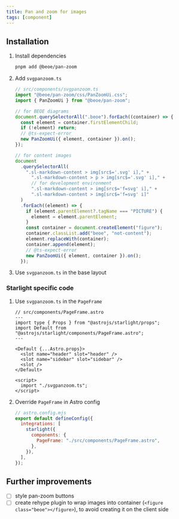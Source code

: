 ```yaml
---
title: Pan and zoom for images
tags: [component]
---
```


## Installation


<Steps>

1. Install dependencies

   ```bash
   pnpm add @beoe/pan-zoom
   ```

2. Add `svgpanzoom.ts`

   ```ts
   // src/components/svgpanzoom.ts
   import "@beoe/pan-zoom/css/PanZoomUi.css";
   import { PanZoomUi } from "@beoe/pan-zoom";

   // for BEOE diagrams
   document.querySelectorAll(".beoe").forEach((container) => {
     const element = container.firstElementChild;
     if (!element) return;
     // @ts-expect-error
     new PanZoomUi({ element, container }).on();
   });

   // for content images
   document
     .querySelectorAll(
       ".sl-markdown-content > img[src$='.svg' i]," +
         ".sl-markdown-content > p > img[src$='.svg' i]," +
         // for development environment
         ".sl-markdown-content > img[src$='f=svg' i]," +
         ".sl-markdown-content > img[src$='f=svg' i]"
     )
     .forEach((element) => {
       if (element.parentElement?.tagName === "PICTURE") {
         element = element.parentElement;
       }
       const container = document.createElement("figure");
       container.classList.add("beoe", "not-content");
       element.replaceWith(container);
       container.append(element);
       // @ts-expect-error
       new PanZoomUi({ element, container }).on();
     });
   ```

3. Use `svgpanzoom.ts` in the base layout

</Steps>

### Starlight specific code

<Steps>

1.  Use `svgpanzoom.ts` in the `PageFrame`

    ```astro {13-15}
    // src/components/PageFrame.astro
    ---
    import type { Props } from "@astrojs/starlight/props";
    import Default from "@astrojs/starlight/components/PageFrame.astro";
    ---

    <Default {...Astro.props}>
      <slot name="header" slot="header" />
      <slot name="sidebar" slot="sidebar" />
      <slot />
    </Default>

    <script>
      import "./svgpanzoom.ts";
    </script>
    ```

2.  Override `PageFrame` in Astro config

    ```js {6}
    // astro.config.mjs
    export default defineConfig({
      integrations: [
        starlight({
          components: {
            PageFrame: "./src/components/PageFrame.astro",
          },
        }),
      ],
    });
    ```

</Steps>

## Further improvements

- [ ] style pan-zoom buttons
- [ ] create rehype plugin to wrap images into container (`<figure class="beoe"></figure>`), to avoid creating it on the client side
